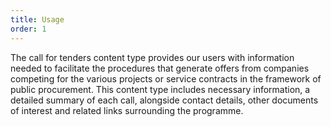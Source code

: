 ```yaml
---
title: Usage
order: 1
---
```



<Paragraph size="lead">
  The call for tenders content type provides our users with information needed
  to facilitate the procedures that generate offers from companies competing for
  the various projects or service contracts in the framework of public
  procurement. This content type includes necessary information, a detailed
  summary of each call, alongside contact details, other documents of interest
  and related links surrounding the programme.
</Paragraph>

